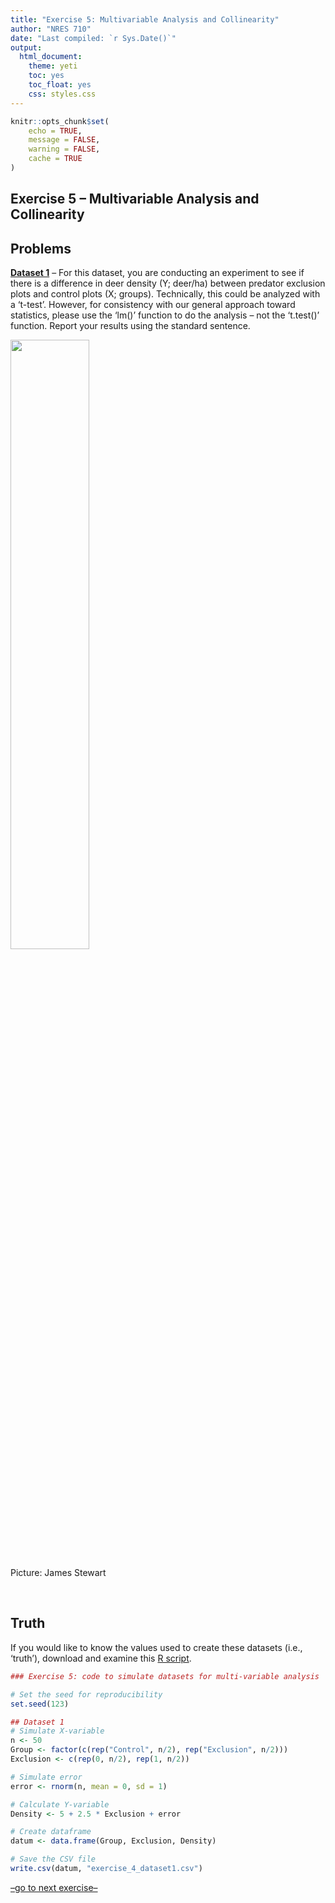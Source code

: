 ```yaml
---
title: "Exercise 5: Multivariable Analysis and Collinearity"
author: "NRES 710"
date: "Last compiled: `r Sys.Date()`"
output: 
  html_document: 
    theme: yeti
    toc: yes
    toc_float: yes
    css: styles.css
---
```


```r
knitr::opts_chunk$set(
	echo = TRUE,
	message = FALSE,
	warning = FALSE,
	cache = TRUE
)
```

## Exercise 5 -- Multivariable Analysis and Collinearity

## Problems

**[Dataset 1](exercise_4_dataset1.csv)** -- For this dataset, you are conducting an experiment to see if there is a difference in deer density (Y; deer/ha) between predator exclusion plots and control plots (X; groups). Technically, this could be analyzed with a 't-test'. However, for consistency with our general approach toward statistics, please use the 'lm()' function to do the analysis -- not the 't.test()' function. Report your results using the standard sentence.

![](pic_deer.png){width=50%}

Picture: James Stewart

<br>

## Truth

If you would like to know the values used to create these datasets (i.e., 'truth'), download and examine this [R script](exercise_5.R).

```r
### Exercise 5: code to simulate datasets for multi-variable analysis

# Set the seed for reproducibility
set.seed(123)

## Dataset 1
# Simulate X-variable
n <- 50
Group <- factor(c(rep("Control", n/2), rep("Exclusion", n/2)))
Exclusion <- c(rep(0, n/2), rep(1, n/2))

# Simulate error
error <- rnorm(n, mean = 0, sd = 1)

# Calculate Y-variable
Density <- 5 + 2.5 * Exclusion + error

# Create dataframe
datum <- data.frame(Group, Exclusion, Density)

# Save the CSV file
write.csv(datum, "exercise_4_dataset1.csv")
```

[--go to next exercise--](exercise_6.html)
